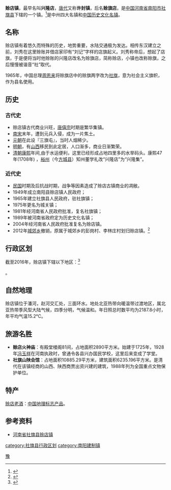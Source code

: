 {{中国乡级行政区
|景观照片文件名 = 社旗牌坊.jpg
|景观照片描述 = “天下至诚”牌楼
|汉语拼音 = 
|其他语言 = 
|其他语言名称 = 
|旧称 = 兴隆店、许封镇、赊旗店、社旗镇、城关镇
|地名出处 = 
|位置图文件名 = 
|位置图描述 = 
|自定义图片= 
|建置时间 = 
|政府驻地 = 
|毗邻 = 
|总面积 = 16平方千米
|总人口 = 4.9万
|总人口年份 = 2007
|户籍人口 = 
|户籍人口年份 = 
|常住人口 = 
|常住人口年份 = 
|人口密度 = 
|GDP = 
|GDP年份 = 
|邮政编码 = 473300
|电话区号 = 377
|官方网站 = 
|网站名称 = 
|41/13/27/100/000}}

'''赊店镇'''，最早名叫'''兴隆店'''，[[唐代|唐代]]又称'''许封镇'''，后名'''赊旗店'''，是[[中国|中国]][[河南省|河南省]][[南阳市|南阳市]][[社旗县|社旗县]]下辖的一个镇。<ref>{{PRC admin/ref sgc|{{PRC admin/parent|41/13/27/100/000}}}}</ref>是中州四大名镇和[[中国历史文化名镇|中国历史文化名镇]]。

==名称==
赊店镇有着悠久而特殊的历史，地势重要，水陆交通极为发达。相传东汉建立之前，刘秀在这里赊账并借店家印有“刘记”字样的店旗起义。刘秀称帝后，想起了店旗，于是便将当时他赊账的兴隆店改名为赊旗店，简称赊店，小镇也改称赊旗，之后慢慢被谐音“社”取代。

1965年，中国总理[[周恩来|周恩来]]将赊旗店中的赊旗两字改为[[社旗|社旗]]，意为社会主义旗帜，作为县名使用。

==历史==
===古代史===
*赊店镇古代商业兴旺，[[唐僖宗|唐僖宗]]时期是繁华集镇。
*[[南宋|南宋]]末年，遭到元兵入侵，成为一片焦土。
*[[元朝|元朝]]在此设『三旗屯』，当时人烟稀少。
*[[明朝|明朝]]，有[[山西|山西]]移民到此定居，人口渐多，商业日渐繁荣。
*[[清朝|清朝]][[康熙|康熙]]年间,由于水运便利，这里已经形成占地四里多的水旱码头。康熙47年(1708年) ，[[裕州|裕州]]（今[[方城县|方城县]]）知州董学礼改“兴隆店”为“兴隆集”。
{{Quote box
|width=18%
|align=right
|quote=<span style="background:#efefef; color:green;">“赊店古镇千年传，三河四水围中间，七十二街有规划，三十六行行占先。”</span>|source=当地民谣|}}
{{Quote box
|width=18%
|align=right
|quote=<span style="background:#efefef; color:green;">“育水以东唐泌之间赊店亦豫南巨镇也，在城东北九十里。”</span>|source=《南阳县志》|}}

===近代史===
*[[中華民國|民国]]时期及后抗战时期，战争等因素造成了赊店古镇商业的凋敝。
*1949年成立南阳县赊店镇人民政府；
*1965年建立社旗县人民政府，驻社旗镇；
*1975年更名为城关镇；
*1981年经河南省人民政府批准，复名社旗镇；
*1989年被河南省政府定为历史文化名镇；
*2004年经河南省人民政府批准复名为赊店镇。
*2012年[[城郊乡_(社旗县)|城郊乡]]撤销，原属于城郊乡的彭岗村、李林庄村划归赊店镇。<ref>{{cite web|url=http://www.nanyang.gov.cn/gk/faguiwenjian/wanzhengbanwen/2012nian/87435.htm|title=宛政办文〔2012〕45号 关于撤销社旗县城郊乡调整部分乡镇行政区划|publisher=南阳市人民政府办公室|date=2012-11-02|accessdate=2017-07-06}}{{Dead link|date=2019年11月 |bot=InternetArchiveBot |fix-attempted=yes }}</ref>

== 行政区划 ==
截至2016年，赊店镇下辖以下地区：<ref>{{PRC admin/ref sgc|41/13/27/100/000}}</ref>

{{PRC admin/children|41/13/27/100/000}}。

==自然地理==
赊店镇位于潘河，赵河交汇处，三面环水。地处北亚热带向暖温带过渡地区，属北亚热带季风型大陆气候，四季分明，气候温和。年日照总时数平均为2187.8小时，年平均气温15.2℃。

==旅游名胜==
*'''赊店火神庙'''：有殿堂楼阁81间，占地面积2890平方米。始建于1725年，1928年[[冯玉祥|冯玉祥]]在河南执政时，曾通令各县兴办国民学校，这里后来变成了学堂。
*'''社旗山陕会馆'''：占地面积10885.29平方米，建筑面积6235.196平方米。是清代在该镇经商的山西、陕西商贾出资兴建的建筑，1988年列为全国重点文物保护单位。

==特产==
[[赊店老酒|赊店老酒]]：[[中国地理标志产品|中国地理标志产品]]。

==参考资料==
{{reflist}}
*[https://web.archive.org/web/20100703022313/http://www.cchmi.com/tabid/95/InfoID/534/Default.aspx 河南省社旗县赊店镇]

{{社旗县行政区划}}
{{南阳市旅游资源列表}}
{{中国历史文化名镇}}
[[category:社旗县行政区划|category:社旗县行政区划]]
[[category:南阳建制镇|category:南阳建制镇]]
[[Category:中国历史文化名镇|豫]]